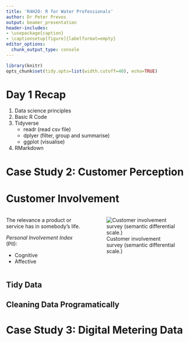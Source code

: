 ```yaml
---
title: 'R4H2O: R for Water Professionals'
author: Dr Peter Prevos
output: beamer_presentation
header-includes:
- \usepackage{caption}
- \captionsetup[figure]{labelformat=empty}
editor_options:
  chunk_output_type: console
---
```


```r
library(knitr)
opts_chunk$set(tidy.opts=list(width.cutoff=40), echo=TRUE)
```

# Day 1 Recap

1. Data science principles
2. Basic R Code
3. Tidyverse
    - readr (read csv file)
    - dplyer (filter, group and summarise)
    - ggplot (visualise)
4. RMarkdown
    
# Case Study 2: Customer Perception

# Customer Involvement
::::::{.columns}
:::{.column}
The relevance a product or service has in somebody's life.

*Personal Involvement Index* (PII):

- Cognitive
- Affective
:::
:::{.column}
![Customer involvement survey (semantic differential scale.)](../manuscript/resources/session5/semantic-differential.png)
:::
::::::

## Tidy Data

## Cleaning Data Programatically



# Case Study 3: Digital Metering Data
